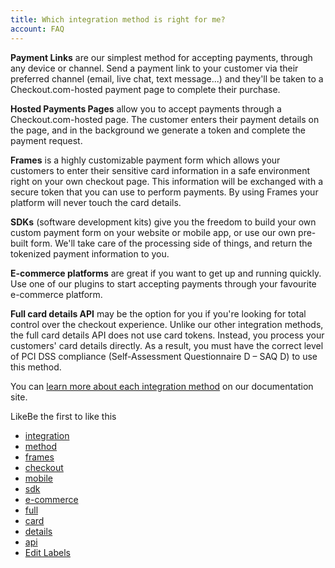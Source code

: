 ```yaml
---
title: Which integration method is right for me?
account: FAQ 
---
```


****Payment Links**** are our simplest method for accepting payments, through any device or channel. Send a payment link to your customer via their preferred channel (email, live chat, text message...) and they'll be taken to a Checkout.com-hosted payment page to complete their purchase.

****Hosted Payments Pages**** allow you to accept payments through a Checkout.com-hosted page. The customer enters their payment details on the page, and in the background we generate a token and complete the payment request.

**Frames** is a highly customizable payment form which allows your customers to enter their sensitive card information in a safe environment right on your own checkout page. This information will be exchanged with a secure token that you can use to perform payments. By using Frames your platform will never touch the card details.

**SDKs** (software development kits) give you the freedom to build your own custom payment form on your website or mobile app, or use our own pre-built form. We'll take care of the processing side of things, and return the tokenized payment information to you.

**E-commerce platforms** are great if you want to get up and running quickly. Use one of our plugins to start accepting payments through your favourite e-commerce platform.

**Full card details API** may be the option for you if you're looking for total control over the checkout experience. Unlike our other integration methods, the full card details API does not use card tokens. Instead, you process your customers' card details directly. As a result, you must have the correct level of PCI DSS compliance (Self-Assessment Questionnaire D – SAQ D) to use this method.

You can [learn more about each integration method](/display/DOCS/Integrate) on our documentation site.

LikeBe the first to like this

*   [integration](/label/FAQ/integration)
*   [method](/label/FAQ/method)
*   [frames](/label/FAQ/frames)
*   [checkout](/label/FAQ/checkout)
*   [mobile](/label/FAQ/mobile)
*   [sdk](/label/FAQ/sdk)
*   [e-commerce](/label/FAQ/e-commerce)
*   [full](/label/FAQ/full)
*   [card](/label/FAQ/card)
*   [details](/label/FAQ/details)
*   [api](/label/FAQ/api)
*   [Edit Labels](# "Edit Labels (Type 'l')")




